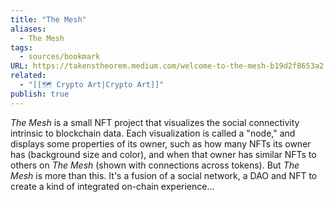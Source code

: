 ```yaml
---
title: "The Mesh"
aliases:
  - The Mesh
tags:
  - sources/bookmark
URL: https://takenstheorem.medium.com/welcome-to-the-mesh-b19d2f8653a2
related:
  - "[[🗺️ Crypto Art|Crypto Art]]"
publish: true
---
```




_The Mesh_ is a small NFT project that visualizes the social connectivity intrinsic to blockchain data. Each visualization is called a "node," and displays some properties of its owner, such as how many NFTs its owner has (background size and color), and when that owner has similar NFTs to others on _The Mesh_ (shown with connections across tokens). But _The Mesh_ is more than this. It's a fusion of a social network, a DAO and NFT to create a kind of integrated on-chain experience...